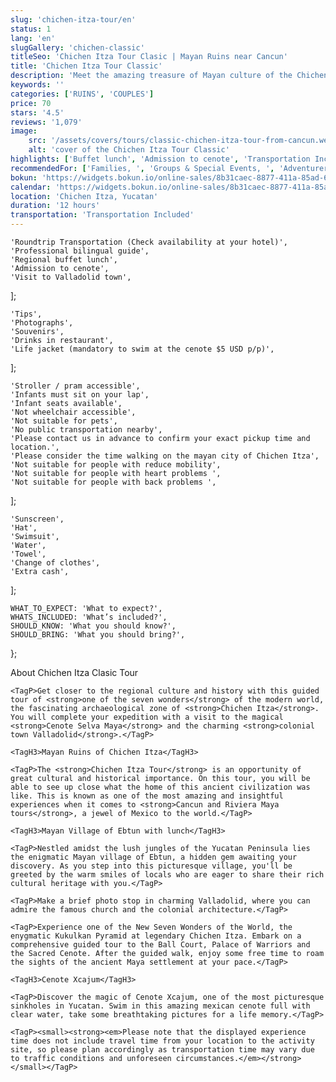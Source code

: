 ```yaml
---
slug: 'chichen-itza-tour/en'
status: 1
lang: 'en'
slugGallery: 'chichen-classic'
titleSeo: 'Chichen Itza Tour Clasic | Mayan Ruins near Cancun'
title: 'Chichen Itza Tour Classic'
description: 'Meet the amazing treasure of Mayan culture of the Chichen Itza Tour, swim in a cenote, and visit the magical colonial town, Valladolid.'
keywords: ''
categories: ['RUINS', 'COUPLES']
price: 70
stars: '4.5'
reviews: '1,079'
image:
    src: '/assets/covers/tours/classic-chichen-itza-tour-from-cancun.webp'
    alt: 'cover of the Chichen Itza Tour Classic'
highlights: ['Buffet lunch', 'Admission to cenote', 'Transportation Included']
recommendedFor: ['Families, ', 'Groups & Special Events, ', 'Adventurers']
bokun: 'https://widgets.bokun.io/online-sales/8b31caec-8877-411a-85ad-682828170619/experience/670332?partialView=1'
calendar: 'https://widgets.bokun.io/online-sales/8b31caec-8877-411a-85ad-682828170619/experience-calendar/670332'
location: 'Chichen Itza, Yucatan'
duration: '12 hours'
transportation: 'Transportation Included'
---
```



    'Roundtrip Transportation (Check availability at your hotel)',
    'Professional bilingual guide',
    'Regional buffet lunch',
    'Admission to cenote',
    'Visit to Valladolid town',
];

    'Tips',
    'Photographs',
    'Souvenirs',
    'Drinks in restaurant',
    'Life jacket (mandatory to swim at the cenote $5 USD p/p)',
];

    'Stroller / pram accessible',
    'Infants must sit on your lap',
    'Infant seats available',
    'Not wheelchair accessible',
    'Not suitable for pets',
    'No public transportation nearby',
    'Please contact us in advance to confirm your exact pickup time and location.',
    'Please consider the time walking on the mayan city of Chichen Itza',
    'Not suitable for people with reduce mobility',
    'Not suitable for people with heart problems ',
    'Not suitable for people with back problems ',
];

    'Sunscreen',
    'Hat',
    'Swimsuit',
    'Water',
    'Towel',
    'Change of clothes',
    'Extra cash',
];

    WHAT_TO_EXPECT: 'What to expect?',
    WHATS_INCLUDED: 'What’s included?',
    SHOULD_KNOW: 'What you should know?',
    SHOULD_BRING: 'What you should bring?',
};

<Accordion client:visible title={titles.WHAT_TO_EXPECT} idHash="whatToExpect">
    <TagH2>About Chichen Itza Clasic Tour</TagH2>

    <TagP>Get closer to the regional culture and history with this guided tour of <strong>one of the seven wonders</strong> of the modern world, the fascinating archaeological zone of <strong>Chichen Itza</strong>. You will complete your expedition with a visit to the magical <strong>Cenote Selva Maya</strong> and the charming <strong>colonial town Valladolid</strong>.</TagP>

    <TagH3>Mayan Ruins of Chichen Itza</TagH3>

    <TagP>The <strong>Chichen Itza Tour</strong> is an opportunity of great cultural and historical importance. On this tour, you will be able to see up close what the home of this ancient civilization was like. This is known as one of the most amazing and insightful experiences when it comes to <strong>Cancun and Riviera Maya tours</strong>, a jewel of Mexico to the world.</TagP>

    <TagH3>Mayan Village of Ebtun with lunch</TagH3>

    <TagP>Nestled amidst the lush jungles of the Yucatan Peninsula lies the enigmatic Mayan village of Ebtun, a hidden gem awaiting your discovery. As you step into this picturesque village, you'll be greeted by the warm smiles of locals who are eager to share their rich cultural heritage with you.</TagP>

    <TagP>Make a brief photo stop in charming Valladolid, where you can admire the famous church and the colonial architecture.</TagP>

    <TagP>Experience one of the New Seven Wonders of the World, the enygmatic Kukulkan Pyramid at legendary Chichen Itza. Embark on a comprehensive guided tour to the Ball Court, Palace of Warriors and the Sacred Cenote. After the guided walk, enjoy some free time to roam the sights of the ancient Maya settlement at your pace.</TagP>

    <TagH3>Cenote Xcajum</TagH3>

    <TagP>Discover the magic of Cenote Xcajum, one of the most picturesque sinkholes in Yucatan. Swim in this amazing mexican cenote full with clear water, take some breathtaking pictures for a life memory.</TagP>
</Accordion>

<Accordion client:visible title={titles.WHATS_INCLUDED} idHash="whatsIncluded">
    <Inclusions includes={includes} notIncludes={notIncludes} />

    <TagP><small><strong><em>Please note that the displayed experience time does not include travel time from your location to the activity site, so please plan accordingly as transportation time may vary due to traffic conditions and unforeseen circumstances.</em></strong></small></TagP>
</Accordion>

<Accordion client:visible title={titles.SHOULD_KNOW} idHash="whatYouShouldKnow">
    <ShouldKnow shouldKnow={shouldKnow} />
</Accordion>

<Accordion client:visible title={titles.SHOULD_BRING} idHash="whatYouShouldBring">
    <ShouldBring shouldBring={shouldBring} />
</Accordion>